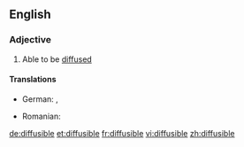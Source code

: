 ==English==

===Adjective===
{{en-adj}}

# Able to be [[diffuse]]d

====Translations====
{{trans-top|able to be diffused}}
* German: {{t+|de|diffusibel}}, {{t|de|diffusionsfähig}}
{{trans-mid}}
* Romanian: {{t|ro|difuzibil|m|n}}
{{trans-bottom}}

[[de:diffusible]]
[[et:diffusible]]
[[fr:diffusible]]
[[vi:diffusible]]
[[zh:diffusible]]